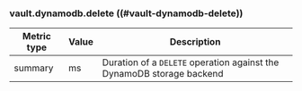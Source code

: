 ### vault.dynamodb.delete ((#vault-dynamodb-delete))

Metric type | Value | Description
----------- | ----- | -----------
summary     | ms    | Duration of a `DELETE` operation against the DynamoDB storage backend